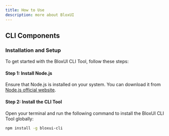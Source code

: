 ```yaml
---
title: How to Use
description: more about BloxUI
---
```


## CLI Components

### Installation and Setup

To get started with the BloxUI CLI Tool, follow these steps:

#### Step 1: Install Node.js

Ensure that Node.js is installed on your system. You can download it from [Node.js official website](https://nodejs.org/).

#### Step 2: Install the CLI Tool

Open your terminal and run the following command to install the BloxUI CLI Tool globally:

```bash
npm install -g bloxui-cli
